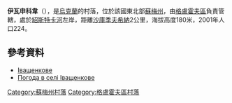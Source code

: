 {{Expand|time=2017-03-25T08:34:09+00:00}}
{{更新|time=2017-03-25T08:34:09+00:00}}
{{coord|51|48|47|N|33|50|19|E|scale:100000_region:UA|display=title}}

'''伊瓦申科韋'''（{{lang-uk|Іващенкове}}），是[[烏克蘭|烏克蘭]]的村落，位於該國東北部[[蘇梅州|蘇梅州]]，由[[格盧霍夫區|格盧霍夫區]]負責管轄，處於[[紹斯特卡河|紹斯特卡河]]左岸，距離[[沙庫季夫希納|沙庫季夫希納]]2公里，海拔高度180米，2001年人口224。

==參考資料==
*[http://w1.c1.rada.gov.ua/pls/z7502/A005?rdat1=02.02.2010&rf7571=28901 Іващенкове]{{dead link|date=2017年11月 |bot=InternetArchiveBot |fix-attempted=yes }}
* [http://weather.in.ua/ua/symskaja/9482 Погода в селі Іващенкове] {{Wayback|url=http://weather.in.ua/ua/symskaja/9482 |date=20111219235744 }}

{{DEFAULTSORT:Іващенкове}}

[[Category:蘇梅州村落|Category:蘇梅州村落]]
[[Category:格盧霍夫區村落|Category:格盧霍夫區村落]]


{{Sumy-geo-stub}}